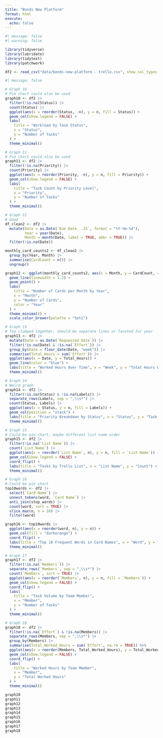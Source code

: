 ```yaml
---
title: "Bonds New Platform"
format: html
execute: 
  echo: false
---
```


```r
#| message: false
#| warning: false

library(tidyverse)
library(lubridate)
library(tidytext)
library(patchwork)

df2 <- read_csv("data/bonds-new-platform - trello.csv", show_col_types = FALSE)
```

```r
#| message: false

# Graph 10
# Pie chart could also be used
graph10 <- df2 |> 
  filter(!is.na(Status)) |> 
  count(Status) |> 
  ggplot(aes(x = reorder(Status, -n), y = n, fill = Status)) +
  geom_col(show.legend = FALSE) +
  labs(
    title = "Workload by Task Status",
    x = "Status",
    y = "Number of Tasks"
  ) +
  theme_minimal()

# Graph 11
# Pie chart could also be used
graph11 <- df2 |> 
  filter(!is.na(Priority)) |> 
  count(Priority) |> 
  ggplot(aes(x = reorder(Priority, -n), y = n, fill = Priority)) +
  geom_col(show.legend = FALSE) +
  labs(
    title = "Task Count by Priority Level",
    x = "Priority",
    y = "Number of Tasks"
  ) +
  theme_minimal()

# Graph 12
# Good
df_clean2 <- df2 |> 
  mutate(Date = as.Date(`Due Date...25`, format = "%Y-%m-%d"),
         Year = year(Date),
         Month = month(Date, label = TRUE, abbr = TRUE)) |> 
  filter(!is.na(Date))

monthly_card_counts2 <- df_clean2 |> 
  group_by(Year, Month) |> 
  summarise(CardCount = n()) |> 
  ungroup()

graph12 <- ggplot(monthly_card_counts2, aes(x = Month, y = CardCount, color = factor(Year), group = Year)) +
  geom_line(linewidth = 1.2) +
  geom_point() +
  labs(
    title = "Number of Cards per Month by Year",
    x = "Month",
    y = "Number of Cards",
    color = "Year"
  ) +
  theme_minimal() +
  scale_color_brewer(palette = "Set1")

# Graph 13
# Too clumped together, should be separate lines or faceted for year
graph13 <- df2 |> 
  mutate(Date = as.Date(`Requested Date`)) |> 
  filter(!is.na(Date) & !is.na(`Effort`)) |> 
  group_by(Date = floor_date(Date, "week")) |> 
  summarise(Total_Hours = sum(`Effort`)) |> 
  ggplot(aes(x = Date, y = Total_Hours)) +
  geom_line(color = "blue") +
  labs(title = "Worked Hours Over Time", x = "Week", y = "Total Hours Worked") +
  theme_minimal()

# Graph 14
# Weird graph
graph14 <- df2 |> 
  filter(!is.na(Status) & !is.na(Labels)) |> 
  separate_rows(Labels, sep = ",\\s*") |> 
  count(Status, Labels) |> 
  ggplot(aes(x = Status, y = n, fill = Labels)) +
  geom_col(position = "stack") +
  labs(title = "Priority Breakdown by Status", x = "Status", y = "Task Count") +
  theme_minimal()

# Graph 15
# Could be pie chart, maybe different list name order
graph15 <- df2 |> 
  filter(!is.na(`List Name`)) |> 
  count(`List Name`) |> 
  ggplot(aes(x = reorder(`List Name`, n), y = n, fill = `List Name`)) +
  geom_col(show.legend = FALSE) +
  coord_flip() +
  labs(title = "Tasks by Trello List", x = "List Name", y = "Count") +
  theme_minimal()

# Graph 16
# Could be pie chart
top10words <- df2 |> 
  select(`Card Name`) |> 
  unnest_tokens(word, `Card Name`) |> 
  anti_join(stop_words) |> 
  count(word, sort = TRUE) |> 
  slice_max(n, n = 10) |> 
  filter(word)

graph16 <- top10words |> 
  ggplot(aes(x = reorder(word, n), y = n)) +
  geom_col(fill = "darkorange") +
  coord_flip() +
  labs(title = "Top 10 Frequent Words in Card Names", x = "Word", y = "Count") +
  theme_minimal()

# Graph 17
graph17 <- df2 |> 
  filter(!is.na(`Members`)) |> 
  separate_rows(`Members`, sep = ",\\s*") |> 
  count(`Members`, sort = TRUE) |> 
  ggplot(aes(x = reorder(`Members`, n), y = n, fill = `Members`)) +
  geom_col(show.legend = FALSE) +
  coord_flip() +
  labs(
    title = "Task Volume by Team Member",
    x = "Member",
    y = "Number of Tasks"
  ) +
  theme_minimal()

# Graph 18
graph18 <- df2 |> 
  filter(!is.na(`Effort`) & !is.na(Members)) |> 
  separate_rows(Members, sep = ",\\s*") |> 
  group_by(Members) |> 
  summarise(Total_Worked_Hours = sum(`Effort`, na.rm = TRUE)) %>%
  ggplot(aes(x = reorder(Members, Total_Worked_Hours), y = Total_Worked_Hours, fill = Members)) +
  geom_col(show.legend = FALSE) +
  coord_flip() +
  labs(
    title = "Worked Hours by Team Member",
    x = "Member",
    y = "Total Worked Hours"
  ) +
  theme_minimal()
```

```r
graph10
graph11
graph12
graph13
graph14
graph15
graph16
graph17
graph18
```
